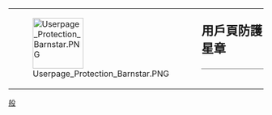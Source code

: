{| style="border: 1px solid {{{border|gray}}}; background-color: {{{color|#fdffe7}}};"
|rowspan="2" valign="middle" | [[File:Userpage Protection Barnstar.PNG|100px]]
|rowspan="2" |
|style="font-size: x-large; padding: 0; vertical-align: middle; height: 1.1em;" | '''用戶頁防護星章'''
|-
|style="vertical-align: middle; border-top: 1px solid gray;" | {{{1}}}
|}

<noinclude>
[[Category:維基星章模板|般]]
</noinclude>